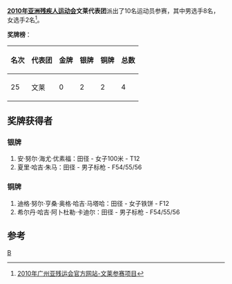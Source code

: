 '''[[2010年亚洲残疾人运动会|2010年亚洲残疾人运动会]]文莱代表团'''派出了10名运动员参赛，其中男选手8名，女选手2名<ref>[http://www.gzapg2010.cn/info/CHN_CHN/ZZ/ZZE130B_@@@@@@@@@@@@@@@@@CHN_NPC=BRU.html 2010年广州亚残运会官方网站-文莱参赛项目]{{dead link|date=2018年5月|bot=InternetArchiveBot|fix-attempted=yes}}</ref>。

'''奖牌榜'''：
{| class="wikitable"
|-
! 名次 !! 代表团 !! 金牌 !! 银牌 !! 铜牌 !! 总数
|-
| 25 || 文莱 || 0 || 2 || 2 || 4
|}	

==奖牌获得者==
===银牌===
#安·努尔·海尤·优素福：田径 - 女子100米 - T12
#夏里·哈吉·朱马：田径 - 男子标枪 - F54/55/56

===铜牌===
#迪格·努尔·亨桑·奥格·哈吉·马塔哈：田径 - 女子铁饼 - F12
#希尔丹·哈吉·阿卜杜勒·卡迪尔：田径 - 男子标枪 - F54/55/56
==参考==
<references />

{{2010年亚洲残疾人运动会代表团}}
[[分类:2010年亚洲残疾人运动会代表团|B]]